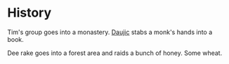 
= History =



Tim's group goes into a monastery. [[Daujic]] stabs a monk's hands into a book.

Dee rake goes into a forest area and raids a bunch of honey. Some wheat.
